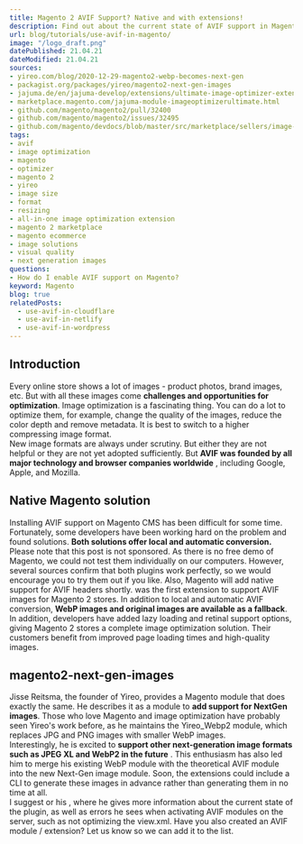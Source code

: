 ```yaml
---
title: Magento 2 AVIF Support? Native and with extensions!
description: Find out about the current state of AVIF support in Magento 2.
url: blog/tutorials/use-avif-in-magento/
image: "/logo_draft.png"
datePublished: 21.04.21
dateModified: 21.04.21
sources:
- yireo.com/blog/2020-12-29-magento2-webp-becomes-next-gen
- packagist.org/packages/yireo/magento2-next-gen-images
- jajuma.de/en/jajuma-develop/extensions/ultimate-image-optimizer-extension-for-magento-2
- marketplace.magento.com/jajuma-module-imageoptimizerultimate.html
- github.com/magento/magento2/pull/32400
- github.com/magento/magento2/issues/32495
- github.com/magento/devdocs/blob/master/src/marketplace/sellers/image-tips.md
tags:
- avif
- image optimization
- magento
- optimizer
- magento 2
- yireo
- image size
- format
- resizing
- all-in-one image optimization extension
- magento 2 marketplace
- magento ecommerce
- image solutions
- visual quality
- next generation images
questions:
- How do I enable AVIF support on Magento?
keyword: Magento
blog: true
relatedPosts: 
  - use-avif-in-cloudflare
  - use-avif-in-netlify
  - use-avif-in-wordpress
---
```




## Introduction

Every online store shows a lot of images - product photos, brand images, etc. But with all these images come **challenges and opportunities for optimization**. Image optimization is a fascinating thing. You can do a lot to optimize them, for example, change the quality of the images, reduce the color depth and remove metadata. It is best to switch to a higher compressing image format.  
New image formats are always under scrutiny. But either they are not helpful or they are not yet adopted sufficiently. But **AVIF was founded by all major technology and browser companies worldwide** , including Google, Apple, and Mozilla. 

## Native Magento solution

Installing AVIF support on Magento CMS has been difficult for some time. Fortunately, some developers have been working hard on the problem and found solutions. **Both solutions offer local and automatic conversion.**  
Please note that this post is not sponsored. As there is no free demo of Magento, we could not test them individually on our computers. However, several sources confirm that both plugins work perfectly, so we would encourage you to try them out if you like. Also, <Link ext="" link="github.com/magento/magento2/pull/32400" text="according to a Github pull request," /> Magento will add native support for AVIF headers shortly. <h callback="{callback}" level="{2}" text="Ultimate Image Optimizer Extension" /> <Link ext="" link="jajuma.de/en/jajuma-develop/extensions/ultimate-image-optimizer-extension-for-magento-2" text="Ultimate Image Optimizer Extension for Magento 2" /> was the first extension to support AVIF images for Magento 2 stores. In addition to local and automatic AVIF conversion, **WebP images and original images are available as a fallback**. In addition, developers have added lazy loading and retinal support options, giving Magento 2 stores a complete image optimization solution. Their customers benefit from improved page loading times and high-quality images. 

## magento2-next-gen-images

Jisse Reitsma, the founder of Yireo, provides a Magento module that does exactly the same. He describes it as a module to **add support for NextGen images**. Those who love Magento and image optimization have probably seen Yireo's work before, as he maintains the Yireo_Webp2 module, which replaces JPG and PNG images with smaller WebP images.  
Interestingly, he is excited to **support other next-generation image formats such as JPEG XL and WebP2 in the future** . This enthusiasm has also led him to merge his existing WebP module with the theoretical AVIF module into the new Next-Gen image module. Soon, the extensions could include a CLI to generate these images in advance rather than generating them in no time at all.  
I suggest <Link ext="" link="packagist.org/packages/yireo/magento2-next-gen-images" text="visiting his module page on Packagist" /> or his <Link ext="" link="yireo.com/blog/2020-12-29-magento2-webp-becomes-next-gen" text="blog post" /> , where he gives more information about the current state of the plugin, as well as errors he sees when activating AVIF modules on the server, such as not optimizing the view.xml. Have you also created an AVIF module / extension? Let us know so we can add it to the list.